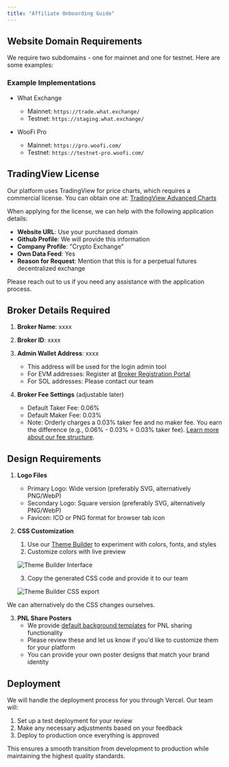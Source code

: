 ```yaml
---
title: "Affiliate Onboarding Guide"
---
```


## Website Domain Requirements

We require two subdomains - one for mainnet and one for testnet. Here are some examples:

### Example Implementations

- What Exchange

  - Mainnet: `https://trade.what.exchange/`
  - Testnet: `https://staging.what.exchange/`

- WooFi Pro
  - Mainnet: `https://pro.woofi.com/`
  - Testnet: `https://testnet-pro.woofi.com/`

## TradingView License

Our platform uses TradingView for price charts, which requires a commercial license. You can obtain one at:
[TradingView Advanced Charts](https://www.tradingview.com/advanced-charts/)

When applying for the license, we can help with the following application details:

- **Website URL**: Use your purchased domain
- **Github Profile**: We will provide this information
- **Company Profile**: "Crypto Exchange"
- **Own Data Feed**: Yes
- **Reason for Request**: Mention that this is for a perpetual futures decentralized exchange

Please reach out to us if you need any assistance with the application process.

## Broker Details Required

1. **Broker Name**: xxxx
2. **Broker ID**: xxxx
3. **Admin Wallet Address**: xxxx

   - This address will be used for the login admin tool
   - For EVM addresses: Register at [Broker Registration Portal](https://orderlynetwork.github.io/broker-registration/)
   - For SOL addresses: Please contact our team

4. **Broker Fee Settings** (adjustable later)
   - Default Taker Fee: 0.06%
   - Default Maker Fee: 0.03%
   - Note: Orderly charges a 0.03% taker fee and no maker fee. You earn the difference (e.g., 0.06% - 0.03% = 0.03% taker fee). [Learn more about our fee structure](/build-on-omnichain/user-flows/custom-fees).

## Design Requirements

1. **Logo Files**

   - Primary Logo: Wide version (preferably SVG, alternatively PNG/WebP)
   - Secondary Logo: Square version (preferably SVG, alternatively PNG/WebP)
   - Favicon: ICO or PNG format for browser tab icon

2. **CSS Customization**

   1. Use our [Theme Builder](https://storybook.orderly.network/?path=/story/package-trading-tradingpage--page&globals=theme:custom) to experiment with colors, fonts, and styles
   2. Customize colors with live preview

   ![Theme Builder Interface](/images/theme-builder.webp)

   3. Copy the generated CSS code and provide it to our team

   ![Theme Builder CSS export](/images/theme-builder-css.webp)

<Note>We can alternatively do the CSS changes ourselves.</Note>

3. **PNL Share Posters**
   - We provide [default background templates](https://github.com/OrderlyNetwork/broker-template/tree/main/public/pnl) for PNL sharing functionality
   - Please review these and let us know if you'd like to customize them for your platform
   - You can provide your own poster designs that match your brand identity

## Deployment

We will handle the deployment process for you through Vercel. Our team will:

1. Set up a test deployment for your review
2. Make any necessary adjustments based on your feedback
3. Deploy to production once everything is approved

This ensures a smooth transition from development to production while maintaining the highest quality standards.
